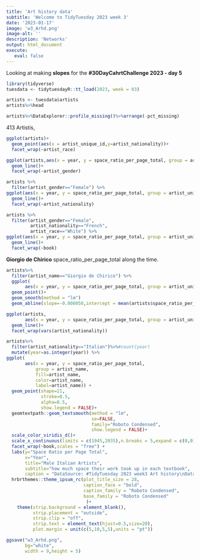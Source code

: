 ```yaml
---
title: 'Art history data'
subtitle: 'Welcome to TidyTuesday 2023 week 3'
date: '2023-01-17'
image: 'w3_Arhd.png'
image-alt: ''
description: 'Networks'
output: html_document
execute: 
   eval: false
---
```


Looking at making **slopes** for the **#30DayCahrtChallenge 2023 - day 5**
```r
library(tidyverse)
tuesdata <- tidytuesdayR::tt_load(2023, week = 03)
```

```r
artists <- tuesdata$artists
artists%>%head
```

```r
artists%>%DataExplorer::profile_missing()%>%arrange(-pct_missing)
```



413 Artistis,

```r
ggplot(artists)+
  geom_point(aes(x = artist_unique_id,y=artist_nationality))+
  facet_wrap(~artist_race)
```

```r
ggplot(artists,aes(x = year, y = space_ratio_per_page_total, group = artist_unique_id)) +
  geom_line()+
  facet_wrap(~artist_gender)
```

```r
artists %>%
  filter(artist_gender=="Female") %>%
ggplot(aes(x = year, y = space_ratio_per_page_total, group = artist_unique_id)) +
  geom_line()+
  facet_wrap(~artist_nationality)
```

```r
artists %>%
  filter(artist_gender=="Female",
         artist_nationality=="French",
         artist_race=="White") %>%
ggplot(aes(x = year, y = space_ratio_per_page_total, group = artist_unique_id)) +
  geom_line()+
  facet_wrap(~book)
```


**Giorgio de Chirico** space_ratio_per_page_total along the time.

```r
artists%>%
  filter(artist_name=="Giorgio de Chirico") %>%
  ggplot(
       aes(x = year, y = space_ratio_per_page_total, group = artist_unique_id)) +
  geom_point()+
  geom_smooth(method = "lm")
  geom_abline(slope=-0.000050,intercept = mean(artists$space_ratio_per_page_total))
```

```r
ggplot(artists,
       aes(x = year, y = space_ratio_per_page_total, group = artist_unique_id)) +
  geom_line()+
  facet_wrap(vars(artist_nationality))
```

```r
artists%>%
  filter(artist_nationality=="Italian")%>%#count(year)
  mutate(year=as.integer(year)) %>%
ggplot(
       aes(x = year, y = space_ratio_per_page_total, 
           group = artist_name,
           fill=artist_name,
           color=artist_name,
           label=artist_name)) +
  geom_point(shape=21,
             stroke=0.5,
             alpha=0.5,
             show.legend = FALSE)+
  geomtextpath::geom_textsmooth(method = "lm",
                                se=FALSE,
                                family="Roboto Condensed",
                                show.legend = FALSE)+
  scale_color_viridis_d()+
  scale_x_continuous(limits = c(1945,2035),n.breaks = 5,expand = c(0,0))+
  facet_wrap(~book,scales = "free") +
  labs(y="Space Ratio per Page Total",
       x="Year",
       title="Male Italian Artists",
       subtitle="how much space their work took up in each textbook",
       caption = "DataSource: #TidyTuesday 2023 week3 Art history\nDataViz: Federica Gazzelloni #30DayChartChallenge 2023 Day5 - slope\n")+
  hrbrthemes::theme_ipsum_rc(plot_title_size = 28,
                             caption_face = "bold",
                             caption_family = "Roboto Condensed",
                             base_family = "Roboto Condensed"
                              )+
    theme(strip.background = element_blank(),
          strip.placement = "outside",
          strip.clip = "off",
          strip.text = element_text(hjust=0.5,size=20),
          plot.margin = unit(c(5,10,5,5),units = "pt"))
```
```r
ggsave("w3_Arhd.png",
       bg="white",
       width = 9,height = 5)
```

